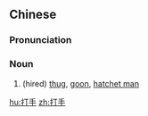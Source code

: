 ==Chinese==
{{zh-forms}}

===Pronunciation===
{{zh-pron
|m=dǎshǒu
|c=daa2 sau2
|cat=n
}}

===Noun===
{{zh-noun}}

# (hired) [[thug]], [[goon]], [[hatchet man]]

[[hu:打手]]
[[zh:打手]]